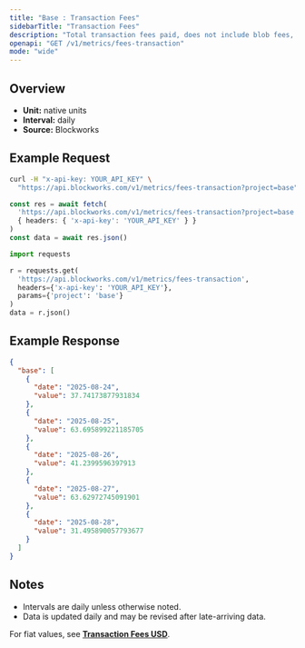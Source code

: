 ```yaml
---
title: "Base : Transaction Fees"
sidebarTitle: "Transaction Fees"
description: "Total transaction fees paid, does not include blob fees, out-of-protocol tips, or additional sources of revenue"
openapi: "GET /v1/metrics/fees-transaction"
mode: "wide"
---
```


## Overview

- **Unit:** native units
- **Interval:** daily
- **Source:** Blockworks

## Example Request

<CodeGroup>

```bash cURL
curl -H "x-api-key: YOUR_API_KEY" \
  "https://api.blockworks.com/v1/metrics/fees-transaction?project=base"
```

```typescript TypeScript
const res = await fetch(
  'https://api.blockworks.com/v1/metrics/fees-transaction?project=base',
  { headers: { 'x-api-key': 'YOUR_API_KEY' } }
)
const data = await res.json()
```

```python Python
import requests

r = requests.get(
  'https://api.blockworks.com/v1/metrics/fees-transaction',
  headers={'x-api-key': 'YOUR_API_KEY'},
  params={'project': 'base'}
)
data = r.json()
```

</CodeGroup>

## Example Response

```json
{
  "base": [
    {
      "date": "2025-08-24",
      "value": 37.74173877931834
    },
    {
      "date": "2025-08-25",
      "value": 63.695899221185705
    },
    {
      "date": "2025-08-26",
      "value": 41.2399596397913
    },
    {
      "date": "2025-08-27",
      "value": 63.62972745091901
    },
    {
      "date": "2025-08-28",
      "value": 31.495890057793677
    }
  ]
}
```

## Notes
- Intervals are daily unless otherwise noted.
- Data is updated daily and may be revised after late-arriving data.


<Note>For fiat values, see **[Transaction Fees USD](./fees-transaction-usd)**.</Note>
